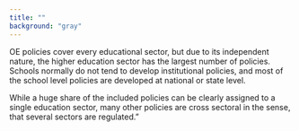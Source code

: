 ```yaml
---
title: ""
background: "gray"
---
```

OE policies cover every educational sector, but due to its independent nature, the higher education sector has the largest number of policies. Schools normally do not tend to develop institutional policies, and most of the school level policies are developed at national or state level.

While a huge share of the included policies can be clearly assigned to a single education sector, many other policies are cross sectoral in the sense, that several sectors are regulated.”
